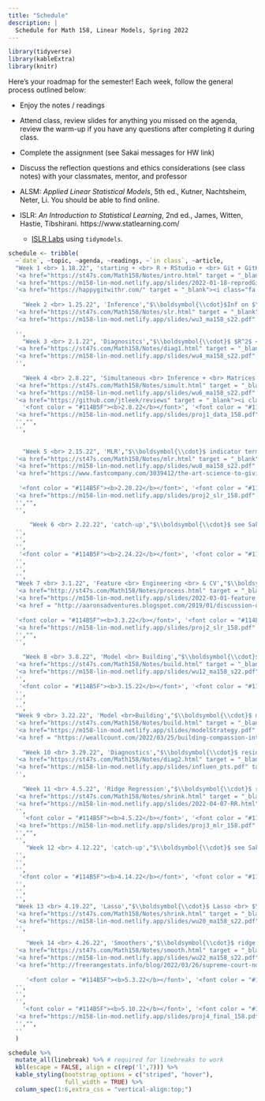 ```yaml
---
title: "Schedule"
description: |
  Schedule for Math 158, Linear Models, Spring 2022
---
```



```r
library(tidyverse)
library(kableExtra)
library(knitr)
```

Here's your roadmap for the semester!
Each week, follow the general process outlined below:

- Enjoy the notes / readings <i class="fas fa-book-open"></i>  

- Attend class, review slides <i class="fas fa-desktop"></i> for anything you missed on the agenda, review the warm-up  <i class="fas fa-pencil-alt"></i> if you have any questions after completing it during class.

- Complete the assignment (see Sakai messages for HW link)  

- Discuss the reflection questions <i class="fas fa-lightbulb" target="_blank"></i> and ethics considerations <i class="fas fa-balance-scale"></i> (see class notes) with your classmates, mentor, and professor  

- ALSM: *Applied Linear Statistical Models*, 5th ed., Kutner, Nachtsheim, Neter, Li.  You should be able to find online.

- ISLR: *An Introduction to Statistical Learning*, 2nd ed., James, Witten, Hastie, Tibshirani.  https://www.statlearning.com/
   - <a href = "https://emilhvitfeldt.github.io/ISLR-tidymodels-labs/index.html" target = "_blank">ISLR Labs</a> using `tidymodels`.



```r
schedule <- tribble(
  ~`date`, ~topic, ~agenda, ~readings, ~`in class`, ~article,
  "Week 1 <br> 1.18.22", 'starting + <br> R + RStudio + <br> Git + GitHub + <br> SLR',"$\\boldsymbol{\\cdot}$course info <br> $\\boldsymbol{\\cdot}$R + Git <br> $\\boldsymbol{\\cdot}$what is a linear model? <br> $\\boldsymbol{\\cdot}$least squares <br> $\\boldsymbol{\\cdot}$norm errors <br> $\\boldsymbol{\\cdot}$tech cond", 
  '<a href="https://st47s.com/Math158/Notes/intro.html" target = "_blank"><i class="fas fa-book-open"></i> Introduction</a> <br> <a href="https://m58-intro-stats.netlify.app/github.html" target = "_blank"><i class="fas fa-book-open"></i> Git + GitHub</a> <br> <i class="fas fa-book-open"></i> ALSM 1 <br> <a href="https://hastie.su.domains/ISLR2/ISLRv2_website.pdf" target = "_blank"><i class="fas fa-book-open"></i> ISLR 3.1 </a>',
  '<a href="https://m158-lin-mod.netlify.app/slides/2022-01-18-reprodGitwrang.html" target = "_blank"><i class="fas fa-desktop"></i> Git + Tidy</a> <br> <a href="https://m158-lin-mod.netlify.app/slides/wu1_ma158_s22.pdf" target = "_blank"><i class="fas fa-pencil-alt"></i> WU 1</a> <br> <a href="https://m158-lin-mod.netlify.app/slides/wu2_ma158_s22.pdf" target = "_blank"><i class="fas fa-pencil-alt"></i> WU 2</a>  <br> <a href = "http://www.rossmanchance.com/applets/2021/regshuffle/regshuffle.htm" target = "_blank"><i class = "fas fa-gamepad"></i> least sq</a>',
  '<a href="https://happygitwithr.com/" target = "_blank"><i class="fa fa-comments"></i> happygitwithR</a><br><a href = "https://www.openscapes.org/blog/2022/05/27/github-illustrated-series/" target = "_blank"><i class="fa fa-comments"></i>Why Git? + monsters</a>',
  
    "Week 2 <br> 1.25.22", 'Inference',"$\\boldsymbol{\\cdot}$Inf on $\\beta_1$ <br> $\\boldsymbol{\\cdot}$CI for $\\beta_1$ <br> $\\boldsymbol{\\cdot}$CI for mean <br> $\\boldsymbol{\\cdot}$PI for indiv<br> $\\boldsymbol{\\cdot}$ correlation", 
  '<a href="https://st47s.com/Math158/Notes/slr.html" target = "_blank"><i class="fas fa-book-open"></i> SLR</a>  <br> <i class="fas fa-book-open"></i> ALSM 2',
  '<a href="https://m158-lin-mod.netlify.app/slides/wu3_ma158_s22.pdf" target = "_blank"><i class="fas fa-pencil-alt"></i> WU 3</a> <br> <a href = "http://www.rossmanchance.com/applets/2021/regshuffle/regshuffle.htm" target = "_blank"><i class = "fas fa-gamepad"></i> dist $\\beta_1$</a>',
  
  '',
    "Week 3 <br> 2.1.22", 'Diagnositcs',"$\\boldsymbol{\\cdot}$ $R^2$ <br> $\\boldsymbol{\\cdot}$ F test<br> $\\boldsymbol{\\cdot}$ residual plots", 
  '<a href="https://st47s.com/Math158/Notes/diag1.html" target = "_blank"><i class="fas fa-book-open"></i> Diagnostics I</a><br><i class="fas fa-book-open"></i> ALSM 3',
  '<a href="https://m158-lin-mod.netlify.app/slides/wu4_ma158_s22.pdf" target = "_blank"><i class="fas fa-pencil-alt"></i> WU 4</a><br> <a href="https://m158-lin-mod.netlify.app/slides/wu5_ma158_s22.pdf" target = "_blank"><i class="fas fa-pencil-alt"></i> WU 5</a>',
  '',
  
    "Week 4 <br> 2.8.22", 'Simultaneous <br> Inference + <br> Matrices',"$\\boldsymbol{\\cdot}$ $\\beta_0$ & $\\beta_1$<br> $\\boldsymbol{\\cdot}$ linear algebra", 
  '<a href="https://st47s.com/Math158/Notes/simult.html" target = "_blank"><i class="fas fa-book-open"></i> Simult Inf</a>   <br> <a href="https://st47s.com/Math158/Notes/la.html" target = "_blank"><i class="fas fa-book-open"></i> Matrices</a>   <br> <i class="fas fa-book-open"></i> ALSM 4 & 5',
  '<a href="https://m158-lin-mod.netlify.app/slides/wu6_ma158_s22.pdf" target = "_blank"><i class="fas fa-pencil-alt"></i> WU 6</a> <br> <a href="https://m158-lin-mod.netlify.app/slides/wu7_ma158_s22.pdf" target = "_blank"><i class="fas fa-pencil-alt"></i> WU 7</a>',
  '<a href="https://github.com/jtleek/reviews" target = "_blank"><i class="fa fa-comments"></i> Peer review</a>',
    '<font color = "#114B5F"><b>2.8.22</b></font>', '<font color = "#114B5F"><b>Proj 1: Data</b></font>',
  '<a href="https://m158-lin-mod.netlify.app/slides/proj1_data_158.pdf" target = "_blank"><i class="fas fa-pencil-alt"></i> Proj 1: Data</a>',
  '',"", 
  '',
  
  
    "Week 5 <br> 2.15.22", 'MLR',"$\\boldsymbol{\\cdot}$ indicator terms<br> $\\boldsymbol{\\cdot}$ interaction terms<br> $\\boldsymbol{\\cdot}$ quadratic terms<br>$\\boldsymbol{\\cdot}$ F test <br> $\\boldsymbol{\\cdot}$ $R^2$ & $R^2_{adj}$ <br> $\\boldsymbol{\\cdot}$ combos of coefs", 
  '<a href="https://st47s.com/Math158/Notes/mlr.html" target = "_blank"><i class="fas fa-book-open"></i> MLR</a>  <br> <i class="fas fa-book-open"></i> ALSM 6 <br> <a href="https://hastie.su.domains/ISLR2/ISLRv2_website.pdf" target = "_blank"><i class="fas fa-book-open"></i> ISLR 3.2 </a>',
  '<a href="https://m158-lin-mod.netlify.app/slides/wu8_ma158_s22.pdf" target = "_blank"><i class="fas fa-pencil-alt"></i> WU 8</a> <br> <a href="https://m158-lin-mod.netlify.app/slides/wu9_ma158_s22.pdf" target = "_blank"><i class="fas fa-pencil-alt"></i> WU 9</a>',
  '<a href="https://www.fastcompany.com/3039412/the-art-science-to-giving-and-receiving-criticism-at-work" target = "_blank"><i class="fa fa-comments"></i> Criticism</a>',
  
   '<font color = "#114B5F"><b>2.20.22</b></font>', '<font color = "#114B5F"><b>Proj 2: SLR</b></font>',
  '<a href="https://m158-lin-mod.netlify.app/slides/proj2_slr_158.pdf" target = "_blank"><i class="fas fa-pencil-alt"></i> Proj 2: SLR</a>',
  '',"", 
  '',
  
      "Week 6 <br> 2.22.22", 'catch-up',"$\\boldsymbol{\\cdot}$ see Sakai for<br> study materials ", 
  '',
  '',
  '',
   '<font color = "#114B5F"><b>2.24.22</b></font>', '<font color = "#114B5F"><b>Exam 1</b></font>',"", 
  '',
  '',
  '',    
  "Week 7 <br> 3.1.22", 'Feature <br> Engineering <br> & CV',"$\\boldsymbol{\\cdot}$ **tidymodels** <br> $\\boldsymbol{\\cdot}$ feature <br> engineering <br> $\\boldsymbol{\\cdot}$ cross validation", 
  '<a href="http://st47s.com/Math158/Notes/process.html" target = "_blank"><i class="fas fa-book-open"></i> Process</a> <br> <a href="https://hastie.su.domains/ISLR2/ISLRv2_website.pdf" target = "_blank"><i class="fas fa-book-open"></i> ISLR 5.1 </a>',
  '<a href="https://m158-lin-mod.netlify.app/slides/2022-03-01-feature.html" target = "_blank"><i class="fas fa-desktop"></i> Feature Engineering</a> <br> <a href="https://m158-lin-mod.netlify.app/slides/2022-03-03-CV.html" target = "_blank"><i class="fas fa-desktop"></i> Cross Validation</a> <br> <a href="https://m158-lin-mod.netlify.app/slides/2022-03-24-bias_in_variables.html" target = "_blank"><i class="fas fa-desktop"></i> An Example</a> <br> <a href="https://m158-lin-mod.netlify.app/slides/wu10_ma158_s22.pdf" target = "_blank"><i class="fas fa-pencil-alt"></i> WU 10</a> <br> <a href="https://m158-lin-mod.netlify.app/slides/wu11_ma158_s22.pdf" target = "_blank"><i class="fas fa-pencil-alt"></i> WU 11</a>',
  '<a href = "http://aaronsadventures.blogspot.com/2019/01/discussion-of-unfairness-in-machine.html" target = "_blank"><i class="fa fa-comments"></i> Variable meaning</a>',
  
  '<font color = "#114B5F"><b>3.3.22</b></font>', '<font color = "#114B5F"><b>Peer 2: SLR</b></font>',
  '<a href="https://m158-lin-mod.netlify.app/slides/proj2_slr_158.pdf" target = "_blank"><i class="fas fa-pencil-alt"></i> Peer Review: SLR</a> <br>on GitHub',
  '',"", 
  '',
  
    "Week 8 <br> 3.8.22", 'Model <br> Building',"$\\boldsymbol{\\cdot}$ sums of squares <br> $\\boldsymbol{\\cdot}$ nested F-tests <br> $\\boldsymbol{\\cdot}$ coef of determination", 
  '<a href="https://st47s.com/Math158/Notes/build.html" target = "_blank"><i class="fas fa-book-open"></i> Build</a> <br> <i class="fas fa-book-open"></i> ALSM 7<br> ',
  '<a href="https://m158-lin-mod.netlify.app/slides/wu12_ma158_s22.pdf" target = "_blank"><i class="fas fa-pencil-alt"></i> WU 12</a> <br> <a href="https://m158-lin-mod.netlify.app/slides/wu13_ma158_s22.pdf" target = "_blank"><i class="fas fa-pencil-alt"></i> WU 13</a>',
  '',
   '<font color = "#114B5F"><b>3.15.22</b></font>', '<font color = "#114B5F"><b>Spring Break</b></font>',"", 
  '',
  '',
  '',      
  "Week 9 <br> 3.22.22", 'Model <br>Building',"$\\boldsymbol{\\cdot}$ mulicollinearity <br> $\\boldsymbol{\\cdot}$ stepwise <br> procedures ", 
  '<a href="https://st47s.com/Math158/Notes/build.html" target = "_blank"><i class="fas fa-book-open"></i> Build</a> <br>  <br> <i class="fas fa-book-open"></i> ALSM 9<br><a href="https://hastie.su.domains/ISLR2/ISLRv2_website.pdf" target = "_blank"><i class="fas fa-book-open"></i> ISLR 6.1 </a>',
  '<a href="https://m158-lin-mod.netlify.app/slides/modelStrategy.pdf" target = "_blank"><i class="fas fa-book-open"></i> Model Strategy</a> <br> <a href="https://m158-lin-mod.netlify.app/slides/wu14_ma158_s22.pdf" target = "_blank"><i class="fas fa-pencil-alt"></i> WU 14</a><br> <a href="https://m158-lin-mod.netlify.app/slides/wu15_ma158_s22.pdf" target = "_blank"><i class="fas fa-pencil-alt"></i> WU 15</a>',
  '<a href = "https://weallcount.com/2022/03/25/building-compassion-into-your-modelling-variables/" target = "_blank"><i class="fa fa-comments"></i> Compassion + Models</a>',  
  
    "Week 10 <br> 3.29.22", 'Diagnostics',"$\\boldsymbol{\\cdot}$ residuals <br> $\\boldsymbol{\\cdot}$ leverage <br> $\\boldsymbol{\\cdot}$ influence", 
  '<a href="https://st47s.com/Math158/Notes/diag2.html" target = "_blank"><i class="fas fa-book-open"></i> Diagnostics II</a> <br> <i class="fas fa-book-open"></i> ALSM 10',
  '<a href="https://m158-lin-mod.netlify.app/slides/influen_pts.pdf" target = "_blank"><i class="fas fa-book-open"></i> Outliers</a>  <br> <a href="https://m158-lin-mod.netlify.app/slides/wu16_ma158_s22.pdf" target = "_blank"><i class="fas fa-pencil-alt"></i> WU 16</a> <br> <a href="https://m158-lin-mod.netlify.app/slides/wu17_ma158_s22.pdf" target = "_blank"><i class="fas fa-pencil-alt"></i> WU 17</a>',
  '',  
  
    "Week 11 <br> 4.5.22", 'Ridge Regression',"$\\boldsymbol{\\cdot}$ ridge <br> regression", 
  '<a href="https://st47s.com/Math158/Notes/shrink.html" target = "_blank"><i class="fas fa-book-open"></i> Ridge</a> <br> <i class="fas fa-book-open"></i> ALSM 11.2<br> <a href="https://hastie.su.domains/ISLR2/ISLRv2_website.pdf" target = "_blank"><i class="fas fa-book-open"></i> ISLR 6.2 </a>',
  '<a href="https://m158-lin-mod.netlify.app/slides/2022-04-07-RR.html" target = "_blank"><i class="fas fa-desktop"></i> Ridge Regression</a> <br> <a href="https://m158-lin-mod.netlify.app/slides/wu18_ma158_s22.pdf" target = "_blank"><i class="fas fa-pencil-alt"></i> WU 18</a> <br> <a href="https://m158-lin-mod.netlify.app/slides/wu19_ma158_s22.pdf" target = "_blank"><i class="fas fa-pencil-alt"></i> WU 19</a>',
  '',  
    '<font color = "#114B5F"><b>4.5.22</b></font>', '<font color = "#114B5F"><b>Proj 3: MLR</b></font>',
  '<a href="https://m158-lin-mod.netlify.app/slides/proj3_mlr_158.pdf" target = "_blank"><i class="fas fa-pencil-alt"></i> Proj 3: MLR</a>',
  '',"", 
  '',
     "Week 12 <br> 4.12.22", 'catch-up',"$\\boldsymbol{\\cdot}$ see Sakai for <br> study materials", 
  '',
  '',
  '',
   '<font color = "#114B5F"><b>4.14.22</b></font>', '<font color = "#114B5F"><b>Exam 2</b></font>',"", 
  '',
  '',
  '',       
  "Week 13 <br> 4.19.22", 'Lasso',"$\\boldsymbol{\\cdot}$ Lasso <br> $\\boldsymbol{\\cdot}$ elastic net <br> $\\boldsymbol{\\cdot}$ step functions", 
  '<a href="https://st47s.com/Math158/Notes/shrink.html" target = "_blank"><i class="fas fa-book-open"></i> Lasso</a> <br> <a href="https://hastie.su.domains/ISLR2/ISLRv2_website.pdf" target = "_blank"><i class="fas fa-book-open"></i> ISLR 6.2 </a>',
  '<a href="https://m158-lin-mod.netlify.app/slides/wu20_ma158_s22.pdf" target = "_blank"><i class="fas fa-pencil-alt"></i> WU 20</a> <br> <a href="https://m158-lin-mod.netlify.app/slides/wu21_ma158_s22.pdf" target = "_blank"><i class="fas fa-pencil-alt"></i> WU 21</a>',
  '',  
  
     "Week 14 <br> 4.26.22", 'Smoothers',"$\\boldsymbol{\\cdot}$ ridge regression <br> $\\boldsymbol{\\cdot}$ loess ", 
  '<a href="https://st47s.com/Math158/Notes/smooth.html" target = "_blank"><i class="fas fa-book-open"></i> Smooth</a> <br>  <a href="https://hastie.su.domains/ISLR2/ISLRv2_website.pdf" target = "_blank"><i class="fas fa-book-open"></i> ISLR 7 </a>',
  '<a href="https://m158-lin-mod.netlify.app/slides/wu22_ma158_s22.pdf" target = "_blank"><i class="fas fa-pencil-alt"></i> WU 22</a>',
  '<a href="http://freerangestats.info/blog/2022/03/26/supreme-court-nominations" target = "_blank"><i class="fa fa-comments"></i> Smoothing as average</a>',
  
     '<font color = "#114B5F"><b>5.3.22</b></font>', '<font color = "#114B5F"><b>Exam 3</b></font>',"", 
  '',
  '',
  '',    
    '<font color = "#114B5F"><b>5.10.22</b></font>', '<font color = "#114B5F"><b>Proj 4: Beyond<br>Linear + <br>Summary</b></font>',
  '<a href="https://m158-lin-mod.netlify.app/slides/proj4_final_158.pdf" target = "_blank"><i class="fas fa-pencil-alt"></i> Proj 4: Fin</a>',
  '',"", 
  ''
  )
```


```r
schedule %>% 
  mutate_all(linebreak) %>% # required for linebreaks to work
  kbl(escape = FALSE, align = c(rep('l',7))) %>%
  kable_styling(bootstrap_options = c("striped", "hover"),
                full_width = TRUE) %>%
  column_spec(1:6,extra_css = "vertical-align:top;")
```



